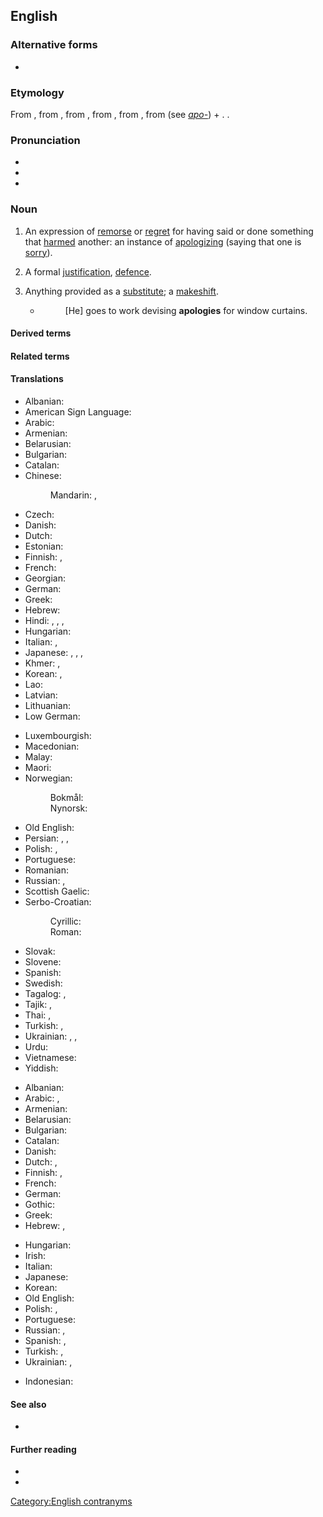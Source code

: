 ==English==
{{wikipedia}}

===Alternative forms===
* {{l|en|apologie}} {{qualifier|archaic}}

===Etymology===
From {{bor|en|fr|apologie}}, from {{der|en|LL.|apologia}}, from {{der|en|grc|ἀπολογία||a speech in defence}}, from {{m|grc|ἀπολογοῦμαι||I speak in my defense}}, from {{m|grc|ἀπόλογος||an account, story}}, from {{m|grc|ἀπό||from, off}} (see ''[[apo-]]'') + {{m|grc|λόγος||speech}}. {{doublet|en|apologia}}.

===Pronunciation===
* {{IPA|en|/əˈpɒl.ə.d͡ʒi/}}
* {{audio|en|en-us-apology.ogg|Audio (US)}}
* {{rhymes|en|ɒlədʒi|s=4}}

===Noun===
{{en-noun}}

# An expression of [[remorse]] or [[regret]] for having said or done something that [[harm]]ed another: an instance of [[apologize|apologizing]] (saying that one is [[sorry]]).
#: {{ux|en|What he said really hurt my feelings, but his '''apology''' sounded so sincere that I couldn't help but forgive him.}}
#: {{ux|en|The CEO made a public '''apology''' for the scandal, and promised full cooperation with the authorities.}}
# A formal [[justification]], [[defence]].
#: {{ux|en|The '''Apology''' of Socrates.}}
#: {{syn|en|apologia}}
# Anything provided as a [[substitute]]; a [[makeshift]].
#: {{ux|en|a poor '''apology''' for a hotel room}}
#* {{RQ:Dickens Bleak House|20}}
#*: [He] goes to work devising '''apologies''' for window curtains.

====Derived terms====
{{der3|en
|my apology|non-apology|non-apology apology|nonapology apology|pre-apology
|apologian
|apologist
|apologize
|apologizer
|preapology
}}

====Related terms====
{{col3|en
|apologetic
|apologetics
|apologia
}}

====Translations====
{{trans-top|an expression of regret}}
* Albanian: {{t+|sq|falje|f}}
* American Sign Language: {{t|ase|A@Chest-PalmBack CirclesVert}}
* Arabic: {{t|ar|اِعْتِذَار|m}}
* Armenian: {{t+|hy|ներողություն}}
* Belarusian: {{t|be|прабачэ́нне|n}}
* Bulgarian: {{t+|bg|извине́ние|n}}
* Catalan: {{t|ca|disculpa|f}}
* Chinese:
*: Mandarin: {{t+|cmn|抱歉|tr=bàoqiàn}}, {{t+|cmn|道歉|tr=dàoqiàn}}
* Czech: {{t+|cs|omluva|f}}
* Danish: {{t|da|undskyldning|c}}
* Dutch: {{t+|nl|verontschuldiging|f}}
* Estonian: {{t|et|vabandus}}
* Finnish: {{t+|fi|anteeksipyyntö}}, {{t|fi|pahoittelu}}
* French: {{t+|fr|excuse|f}}
* Georgian: {{t|ka|ბოდიში}}
* German: {{t+|de|Entschuldigung|f}}
* Greek: {{t+|el|συγγνώμη|f}}
* Hebrew: {{t+|he|הִתְנַצְּלוּת|f|tr=hitnatslút}}
* Hindi: {{t+|hi|क्षमा|m}}, {{t|hi|क्षमायाचना|?}}, {{t|hi|दोर्षस्वीकार|?}}, {{t|hi|माफ़ी|?}}
* Hungarian: {{t+|hu|bocsánatkérés}}
* Italian: {{t+|it|apologia|f}}, {{t+|it|scuse|f-p}}
* Japanese: {{t|ja|詫び|tr=わび, wabi}}, {{t|ja|侘び|tr=わび, wabi}}, {{t+|ja|謝罪|tr=しゃざい, shazai}}, {{t|ja|申し訳|tr=もうしわけ, mōshiwake}}
* Khmer: {{t+|km|ខមាទោស}}, {{t|km|ការសុំទោស}}
* Korean: {{t+|ko|사과(謝過)}}, {{t+|ko|사죄(謝罪)}}
* Lao: {{t|lo|ຄຳຂໍໂທດ}}
* Latvian: {{t|lv|atvainošanās|m}}
* Lithuanian: {{t+|lt|atsiprašymas|m}}
* Low German: {{t|de|Entschülligunge|f}} {{q|Paderbornisch}}
{{trans-mid}}
* Luxembourgish: {{t|lb|Entschëllegung|f}}
* Macedonian: {{t|mk|извинение|n}}
* Malay: {{t|ms|permintaan maaf}}
* Maori: {{t|mi|whakapāha}}
* Norwegian:
*: Bokmål: {{t|nb|unnskyldning|m|f}}
*: Nynorsk: {{t|nn|unnskyldning|f}}
* Old English: {{t|ang|lādung|f}}
* Persian: {{t+|fa|پوزش|tr=puzeš}}, {{t+|fa|معذرت|tr=ma'zerat}}, {{t+|fa|عذرخواهی|tr='ozr-xâhi}}
* Polish: {{t+|pl|przeprosiny|p}}, {{t|pl|przeproszenie|n}}
* Portuguese: {{t+|pt|desculpa|f}}
* Romanian: {{t+|ro|scuză|f}}
* Russian: {{t+|ru|извине́ние|n}}, {{t+|ru|проще́ние|n}}
* Scottish Gaelic: {{t|gd|leisgeul|m}}
* Serbo-Croatian:
*: Cyrillic: {{t|sh|извиње́ње|n}}
*: Roman: {{t+|sh|izvinjénje|n}}
* Slovak: {{t|sk|ospravedlnenie|n}}
* Slovene: {{t|sl|opravičilo|n}}
* Spanish: {{t+|es|disculpa|f}}
* Swedish: {{t+|sv|ursäkt|c}}
* Tagalog: {{t|tl|patawad}}, {{t+|tl|paumanhin}}
* Tajik: {{t|tg|маъзарат}}, {{t|tg|узрхохӣ}}
* Thai: {{t|th|คำขอโทษ}}, {{t-check|th|บทแถลง|tr=bòt-tà-lɛ̌ɛng}}
* Turkish: {{t+|tr|itizar}}, {{t+|tr|özür}}
* Ukrainian: {{t|uk|ви́бачення|n}}, {{t|uk|проба́чення|n}}, {{t|uk|перепро́шення|n}}
* Urdu: {{t|ur|مُعَافِی|f|tr=mu'āfī}}
* Vietnamese: {{t+|vi|xin lỗi|alt=sự xin lỗi}}
* Yiddish: {{t|yi|אַנטשולדיקונג|f}}
{{trans-bottom}}

{{trans-top|formal justification, defence}}
* Albanian: {{t+|sq|apologji}}
* Arabic: {{t+|ar|دِفَاع|m}}, {{t|ar|تَبْرِير|m}}
* Armenian: {{t+|hy|պաշտպանական}}
* Belarusian: {{t|be|апраўда́нне|n}}
* Bulgarian: {{t+|bg|оправда́ние|n}}
* Catalan: {{t|ca|apologia|f}}
* Danish: {{t|da|forsvar|n}}
* Dutch: {{t+|nl|verweer|n}}, {{t+|nl|apologie|f}}
* Finnish: {{t+|fi|puolustus}}, {{t|fi|puolustuskirjoitus}}
* French: {{t+|fr|apologie|f}}
* German: {{t+|de|Apologie|f}}
* Gothic: {{t|got|𐍃𐌿𐌽𐌾𐍉𐌽𐍃|f}}
* Greek: {{t+|el|απολογία|f}}
* Hebrew: {{t|he|הִצְטַדְּקוּת|f|tr=hitstadkút}}, {{t+|he|הִתְנַצְּלוּת|f|tr=hitnatslút}}
{{trans-mid}}
* Hungarian: {{t+|hu|védőbeszéd}}
* Irish: {{t|ga|apalacht|f}}
* Italian: {{t+|it|apologia|f}}
* Japanese: {{t+|ja|弁明|tr=べんめい, benmei}}
* Korean: {{t+|ko|변명(辨明)}}
* Old English: {{t|ang|lādung|f}}
* Polish: {{t+|pl|apologia|f}}, {{t|pl|apologetyka|f}}
* Portuguese: {{t+|pt|apologia|f}}
* Russian: {{t+|ru|оправда́ние|n}}, {{t+|ru|извине́ние|n}}
* Spanish: {{t+|es|disculpa|f}}, {{t+|es|excusa|f}}
* Turkish: {{t|tr|savunca}}, {{t+|tr|müdafaa}}
* Ukrainian: {{t|uk|ви́правдання|n}}, {{t|uk|оправда́ння|n}}
{{trans-bottom}}

{{checktrans-top}}
{{trans-mid}}
* Indonesian: {{t+check|id|maaf}}
{{trans-bottom}}

====See also====
* {{l|en|remorse}}

====Further reading====
* {{R:Webster 1913}}
* {{R:Century 1911}}

[[Category:English contranyms]]